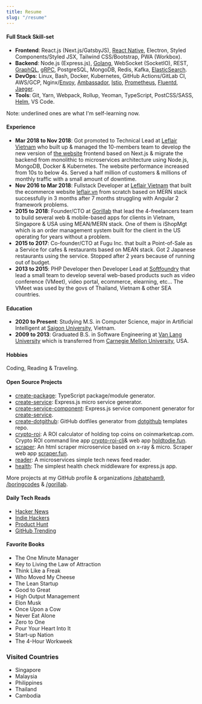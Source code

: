 ---
title: Resume
slug: "/resume"
---

#### Full Stack Skill-set

- **Frontend**: React.js (Next.js/GatsbyJS), <u>React Native</u>, Electron, Styled Components/Styled JSX, Tailwind CSS/Bootstrap, PWA (Workbox).
- **Backend**: Node.js (Express.js), <u>Golang</u>, WebSocket (SocketIO), REST, <u>GraphQL</u>, <u>gRPC</u>, PostgreSQL, MongoDB, Redis, Kafka, <u>ElasticSearch</u>.
- **DevOps**: Linux, Bash, Docker, Kubernetes, GitHub Actions/GitLab CI, AWS/GCP, Nginx/<u>Envoy</u>, <u>Ambassador</u>, <u>Istio</u>, <u>Prometheus</u>, <u>Fluentd</u>, <u>Jaeger</u>.
- **Tools**: Git, Yarn, Webpack, Rollup, Yeoman, TypeScript, PostCSS/SASS, <u>Helm</u>, VS Code.

Note: underlined ones are what I'm self-learning now.

#### Experience

- **Mar 2018 to Nov 2018**: Got promoted to Technical Lead at [Leflair Vietnam](https://leflair.vn) who built up & managed the 10-members team to develop the new version of [the website](https://leflair.vn) frontend based on Next.js & migrate the backend from monolithic to microservices architecture using Node.js, MongoDB, Docker & Kubernetes. The website performance increased from 10s to below 4s. Served a half million of customers & millions of monthly traffic with a small amount of downtime.
- **Nov 2016 to Mar 2018**: Fullstack Developer at [Leflair Vietnam](https://leflair.vn) that built the ecommerce website [leflair.vn](https://leflair.vn) from scratch based on MERN stack successfully in 3 months after 7 months struggling with Angular 2 framework problems.
- **2015 to 2018**: Founder/CTO at [Gorillab](https://github.com/gorillab) that lead the 4-freelancers team to build several web & mobile-based apps for clients in Vietnam, Singapore & USA using MEAN/MERN stack. One of them is iShopMgt which is an order management system built for the client in the US operating for years without a problem.
- **2015 to 2017**: Co-founder/CTO at Fugu Inc. that built a Point-of-Sale as a Service for cafes & restaurants based on MEAN stack. Got 2 Japanese restaurants using the service. Stopped after 2 years because of running out of budget.
- **2013 to 2015**: PHP Developer then Developer Lead at [Softfoundry](http://www.softfoundry.com) that lead a small team to develop several web-based products such as video conference (VMeet), video portal, ecommerce, elearning, etc... The VMeet was used by the govs of Thailand, Vietnam & other SEA countries.

#### Education

- **2020 to Present**: Studying M.S. in Computer Science, major in Artificial Intelligent at [Saigon University](https://sgu.edu.vn), Vietnam.
- **2009 to 2013**: Graduated B.S. in Software Engineering at [Van Lang University](http://www.vanlanguni.edu.vn/) which is transferred from [Carnegie Mellon University](https://cmu.edu), USA.

#### Hobbies

Coding, Reading & Traveling.

#### Open Source Projects

- [create-package](https://github.com/boringcodes/create-package): TypeScript package/module generator.
- [create-service](https://github.com/boringcodes/create-service): Express.js micro service generator.
- [create-service-component](https://github.com/boringcodes/create-service-component): Express.js service component generator for [create-service](https://github.com/boringcodes/create-service).
- [create-dotgithub​](https://github.com/boringcodes/create-dotgithub): GitHub dotfiles generator from [​dotgithub​](https://github.com/boringcodes/dotgithub) templates repo.
- [crypto-roi](https://github.com/phatpham9/crypto-roi): A ROI calculator of holding top coins on coinmarketcap.com. Crypto ROI command line app [crypto-roi-cli​](https://github.com/phatpham9/crypto-roi-cli) & web app [​holdtodie.fun​](https://github.com/phatpham9/holdtodie.fun).
- [scraper](https://github.com/phatpham9/scraper): An html scraper microservice based on x-ray & micro. Scraper web app [​scraper.fun](https://github.com/phatpham9/holdtodie.fun)​.
- [reader](https://github.com/gorillab/reader): A microservices simple tech news feed reader.
- [health](https://github.com/gorillab/health): The simplest health check middleware for express.js app.

More projects at my GitHub profile & organizations [/phatpham9](https://github.com/phatpham9), [/boringcodes](https://github.com/boringcodes) & [/gorillab](https://github.com/gorillab).

#### Daily Tech Reads

- [Hacker News](https://news.ycombinator.com)
- [Indie Hackers](https://www.indiehackers.com)
- [Product Hunt](https://www.producthunt.com)
- [GitHub Trending](https://github.com/trending)

#### Favorite Books

- The One Minute Manager
- Key to Living the Law of Attraction
- Think Like a Freak
- Who Moved My Cheese
- The Lean Startup
- Good to Great
- High Output Management
- Elon Musk
- Once Upon a Cow
- Never Eat Alone
- Zero to One
- Pour Your Heart Into It
- Start-up Nation
- The 4-Hour Workweek

### Visited Countries

- Singapore
- Malaysia
- Philippines
- Thailand
- Cambodia
